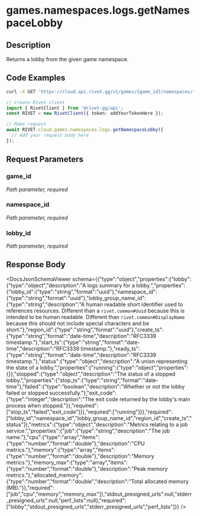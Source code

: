 

# games.namespaces.logs.getNamespaceLobby

## Description

Returns a lobby from the given game namespace.


## Code Examples

<CodeGroup title='Request' tag='GET' label='https://cloud.api.rivet.gg/v1/games/{game_id}/namespaces/{namespace_id}/logs/lobbies/{lobby_id}'>

```bash {{ title: 'cURL' }}
curl -X GET 'https://cloud.api.rivet.gg/v1/games/{game_id}/namespaces/{namespace_id}/logs/lobbies/{lobby_id}'
```

```ts
// Create Rivet client
import { RivetClient } from '@rivet-gg/api';
const RIVET = new RivetClient({ token: addYourTokenHere });

// Make request
await RIVET.cloud.games.namespaces.logs.getNamespaceLobby({
  // Add your request body here
});
```

</CodeGroup>


## Request Parameters


### game_id

_Path parameter, required_





### namespace_id

_Path parameter, required_





### lobby_id

_Path parameter, required_





## Response Body

<DocsJsonSchemaViewer schema={{"type":"object","properties":{"lobby":{"type":"object","description":"A logs summary for a lobby.","properties":{"lobby_id":{"type":"string","format":"uuid"},"namespace_id":{"type":"string","format":"uuid"},"lobby_group_name_id":{"type":"string","description":"A human readable short identifier used to references resources. Different than a `rivet.common#Uuid` because this is intended to be human readable. Different than `rivet.common#DisplayName` because this should not include special characters and be short."},"region_id":{"type":"string","format":"uuid"},"create_ts":{"type":"string","format":"date-time","description":"RFC3339 timestamp."},"start_ts":{"type":"string","format":"date-time","description":"RFC3339 timestamp."},"ready_ts":{"type":"string","format":"date-time","description":"RFC3339 timestamp."},"status":{"type":"object","description":"A union representing the state of a lobby.","properties":{"running":{"type":"object","properties":{}},"stopped":{"type":"object","description":"The status of a stopped lobby.","properties":{"stop_ts":{"type":"string","format":"date-time"},"failed":{"type":"boolean","description":"Whether or not the lobby failed or stopped successfully."},"exit_code":{"type":"integer","description":"The exit code returned by the lobby's main process when stopped."}},"required":["stop_ts","failed","exit_code"]}},"required":["running"]}},"required":["lobby_id","namespace_id","lobby_group_name_id","region_id","create_ts","status"]},"metrics":{"type":"object","description":"Metrics relating to a job service.","properties":{"job":{"type":"string","description":"The job name."},"cpu":{"type":"array","items":{"type":"number","format":"double"},"description":"CPU metrics."},"memory":{"type":"array","items":{"type":"number","format":"double"},"description":"Memory metrics."},"memory_max":{"type":"array","items":{"type":"number","format":"double"},"description":"Peak memory metrics."},"allocated_memory":{"type":"number","format":"double","description":"Total allocated memory (MB)."}},"required":["job","cpu","memory","memory_max"]},"stdout_presigned_urls":null,"stderr_presigned_urls":null,"perf_lists":null},"required":["lobby","stdout_presigned_urls","stderr_presigned_urls","perf_lists"]}} />

